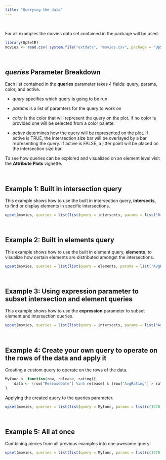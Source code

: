 ```yaml
---
title: "Querying the data"
---
```


<br>

For all examples the movies data set contained in the package will be used.
```r
library(UpSetR)
movies <- read.csv( system.file("extdata", "movies.csv", package = "UpSetR"), header=T, sep=";" )
```

<br>

*queries* Parameter Breakdown
----------------------------------
Each list contained in the **queries** parameter takes 4 fields: query, params, color, and active.

- *query* specifies which query is going to be run

- *params* is a list of paramters for the query to work on

- *color* is the color that will represent the query on the plot. If no color is provided one will be selected from a color palette.

- *active* determines how the query will be represented on the plot. If active is TRUE, the intersection size bar will be overlayed by a bar representing the query. If active is FALSE, a jitter point will be placed on the intersection size bar.

To see how queries can be explored and visualized on an element level visit the **Attribute Plots** vignette.

<br>

Example 1: Built in intersection query
-------------
This example shows how to use the built in intersection query, **intersects**, to find or display elements in specific intersections.
```r
upset(movies, queries = list(list(query = intersects, params = list("Drama", "Comedy", "Action"), color = "orange", active = T), list(query = intersects, params = list("Drama"), color = "red", active = F), list(query = intersects, params = list("Action", "Drama"), active = T)))
```

<br>

Example 2: Built in elements query
-------------
This example shows how to use the built in element query, **elements**, to visualize how certain elements are distributed amongst the intersections.
```r
upset(movies, queries = list(list(query = elements, params = list("AvgRating", 3.5, 4.1), color = "blue", active = T), list(query = elements, params = list("ReleaseDate", 1980, 1990, 2000), color = "red", active = F)))
```

<br>

Example 3: Using expression parameter to subset intersection and element queries
-------------
This example shows how to use the **expression** parameter to subset element and intersection queries.
```r
upset(movies, queries = list(list(query = intersects, params = list("Action", "Drama"), active = T), list(query = elements, params = list("ReleaseDate", 1980, 1990, 2000), color = "red", active = F)), expression = "AvgRating > 3 & Watches > 100")
```

<br>

Example 4: Create your own query to operate on the rows of the data and apply it
-------------
Creating a custom query to operate on the rows of the data.
```r
Myfunc <- function(row, release, rating){
    data <- (row["ReleaseDate"] %in% release) & (row["AvgRating"] > rating)
}
```

Applying the created query to the queries parameter.
```r
upset(movies, queries = list(list(query = Myfunc, params = list(c(1970,1980, 1990, 1999, 2000), 2.5), color = "blue", active =T)))
```

<br>

Example 5: All at once
--------------
Combining pieces from all previous examples into one awesome query!
```r
upset(movies, queries = list(list(query = Myfunc, params = list(c(1970,1980, 1990, 1999, 2000), 2.5), color = "orange", active =T), list(query = intersects, params = list("Action", "Drama"), active = F), list(query = elements, params = list("ReleaseDate", 1980, 1990, 2000), color = "red", active = F)), expression = "AvgRating > 3 & Watches > 100")
```

